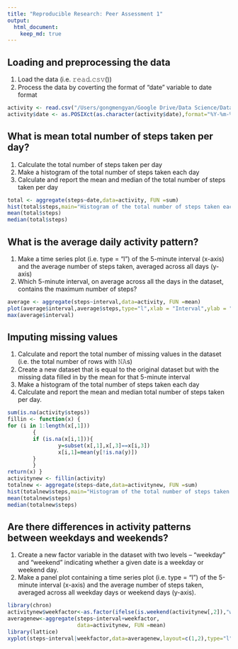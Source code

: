 ```yaml
---
title: "Reproducible Research: Peer Assessment 1"
output: 
  html_document:
    keep_md: true
---
```



## Loading and preprocessing the data

1. Load the data (i.e. 𝚛𝚎𝚊𝚍.𝚌𝚜𝚟())
2. Process the data by coverting the format of "date" variable to date format

```r
activity <- read.csv("/Users/gongmengyan/Google Drive/Data Science/Data Science Specialization/5. Reproducible Research/Homework/activity.csv")
activity$date <- as.POSIXct(as.character(activity$date),format="%Y-%m-%d")
```

## What is mean total number of steps taken per day?

1. Calculate the total number of steps taken per day
2. Make a histogram of the total number of steps taken each day
3. Calculate and report the mean and median of the total number of steps taken per day  

```r
total <- aggregate(steps~date,data=activity, FUN =sum)
hist(total$steps,main="Histogram of the total number of steps taken each day",xlab="Total number of steps taken each day")
mean(total$steps)
median(total$steps)
```

## What is the average daily activity pattern?

1. Make a time series plot (i.e. type = "l") of the 5-minute interval (x-axis) and the average number of steps taken, averaged across all days (y-axis)  
2. Which 5-minute interval, on average across all the days in the dataset, contains the maximum number of steps?

```r
average <- aggregate(steps~interval,data=activity, FUN =mean)
plot(average$interval,average$steps,type="l",xlab = "Interval",ylab = "Number of steps")
max(average$interval)
```

## Imputing missing values

1. Calculate and report the total number of missing values in the dataset (i.e. the total number of rows with 𝙽𝙰s)
2. Create a new dataset that is equal to the original dataset but with the missing data filled in by the mean for that 5-minute interval
3. Make a histogram of the total number of steps taken each day
4. Calculate and report the mean and median total number of steps taken per day. 

```r
sum(is.na(activity$steps))
fillin <- function(x) {
for (i in 1:length(x[,1])) 
        {
        if (is.na(x[i,1])){
                y=subset(x[,1],x[,3]==x[i,3])
                x[i,1]=mean(y[!is.na(y)])
        }
        }
return(x) }
activitynew <- fillin(activity)
totalnew <- aggregate(steps~date,data=activitynew, FUN =sum)
hist(totalnew$steps,main="Histogram of the total number of steps taken each day",xlab="Total number of steps taken each day")
mean(totalnew$steps)
median(totalnew$steps)
```

## Are there differences in activity patterns between weekdays and weekends?

1. Create a new factor variable in the dataset with two levels – “weekday” and “weekend” indicating whether a given date is a weekday or weekend day.  
2. Make a panel plot containing a time series plot (i.e. type = "l") of the 5-minute interval (x-axis) and the average number of steps taken, averaged across all weekday days or weekend days (y-axis). 

```r
library(chron)
activitynew$weekfactor<-as.factor(ifelse(is.weekend(activitynew[,2]),"weekend","weekday"))
averagenew<-aggregate(steps~interval+weekfactor,
                      data=activitynew, FUN =mean)
library(lattice)
xyplot(steps~interval|weekfactor,data=averagenew,layout=c(1,2),type="l",xlab = "Interval",ylab = "Number of steps")
```